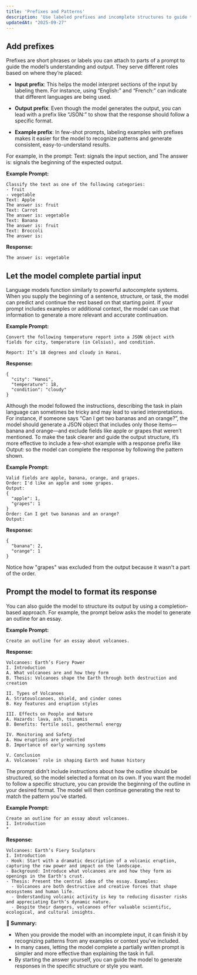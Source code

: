 ```yaml
---
title: 'Prefixes and Patterns'
description: 'Use labeled prefixes and incomplete structures to guide the model’s response format and intent.'
updatedAt: "2025-09-27"
---
```


## Add prefixes

Prefixes are short phrases or labels you can attach to parts of a prompt to guide the model’s understanding and output. They serve different roles based on where they’re placed:

- **Input prefix**: This helps the model interpret sections of the input by labeling them. For instance, using “English:” and “French:” can indicate that different languages are being used.

- **Output prefix**: Even though the model generates the output, you can lead with a prefix like “JSON:” to show that the response should follow a specific format.

- **Example prefix**: In few-shot prompts, labeling examples with prefixes makes it easier for the model to recognize patterns and generate consistent, easy-to-understand results.

For example, in the prompt:
Text: signals the input section, and
The answer is: signals the beginning of the expected output.

**Example Prompt:**

```prompt
Classify the text as one of the following categories:
- fruit
- vegetable
Text: Apple
The answer is: fruit
Text: Carrot
The answer is: vegetable
Text: Banana
The answer is: fruit
Text: Broccoli
The answer is:
```

**Response:**

```response
The answer is: vegetable
```

## Let the model complete partial input

Language models function similarly to powerful autocomplete systems. When you supply the beginning of a sentence, structure, or task, the model can predict and continue the rest based on that starting point. If your prompt includes examples or additional context, the model can use that information to generate a more relevant and accurate continuation.

**Example Prompt:**

```prompt
Convert the following temperature report into a JSON object with fields for city, temperature (in Celsius), and condition.

Report: It’s 18 degrees and cloudy in Hanoi.
```

**Response:**

```response
{
  "city": "Hanoi",
  "temperature": 18,
  "condition": "cloudy"
}
```

Although the model followed the instructions, describing the task in plain language can sometimes be tricky and may lead to varied interpretations. For instance, if someone says “Can I get two bananas and an orange?”, the model should generate a JSON object that includes only those items—banana and orange—and exclude fields like apple or grapes that weren’t mentioned. To make the task clearer and guide the output structure, it’s more effective to include a few-shot example with a response prefix like Output: so the model can complete the response by following the pattern shown.

**Example Prompt:**

```prompt
Valid fields are apple, banana, orange, and grapes.
Order: I'd like an apple and some grapes.
Output:
{
  "apple": 1,
  "grapes": 1
}
Order: Can I get two bananas and an orange?
Output:
```

**Response:**

```response
{
  "banana": 2,
  "orange": 1
}
```

Notice how "grapes" was excluded from the output because it wasn't a part of the order.

## **Prompt the model to format its response**

You can also guide the model to structure its output by using a completion-based approach. For example, the prompt below asks the model to generate an outline for an essay.

**Example Prompt:**

```prompt
Create an outline for an essay about volcanoes.
```

**Response:**

```response
Volcanoes: Earth’s Fiery Power
I. Introduction
A. What volcanoes are and how they form
B. Thesis: Volcanoes shape the Earth through both destruction and creation

II. Types of Volcanoes
A. Stratovolcanoes, shield, and cinder cones
B. Key features and eruption styles

III. Effects on People and Nature
A. Hazards: lava, ash, tsunamis
B. Benefits: fertile soil, geothermal energy

IV. Monitoring and Safety
A. How eruptions are predicted
B. Importance of early warning systems

V. Conclusion
A. Volcanoes’ role in shaping Earth and human history
```

The prompt didn’t include instructions about how the outline should be structured, so the model selected a format on its own. If you want the model to follow a specific structure, you can provide the beginning of the outline in your desired format. The model will then continue generating the rest to match the pattern you've started.

**Example Prompt:**

```prompt
Create an outline for an essay about volcanoes.
I. Introduction
*
```

**Response:**

```response
Volcanoes: Earth’s Fiery Sculptors
I. Introduction
- Hook: Start with a dramatic description of a volcanic eruption, capturing the raw power and impact on the landscape.
- Background: Introduce what volcanoes are and how they form as openings in the Earth's crust.
- Thesis: Present the central idea of the essay. Examples:
  - Volcanoes are both destructive and creative forces that shape ecosystems and human life.
  - Understanding volcanic activity is key to reducing disaster risks and appreciating Earth’s dynamic nature.
  - Despite their dangers, volcanoes offer valuable scientific, ecological, and cultural insights.
```

**📝 Summary:**

- When you provide the model with an incomplete input, it can finish it by recognizing patterns from any examples or context you've included.
- In many cases, letting the model complete a partially written prompt is simpler and more effective than explaining the task in full.
- By starting the answer yourself, you can guide the model to generate responses in the specific structure or style you want.
